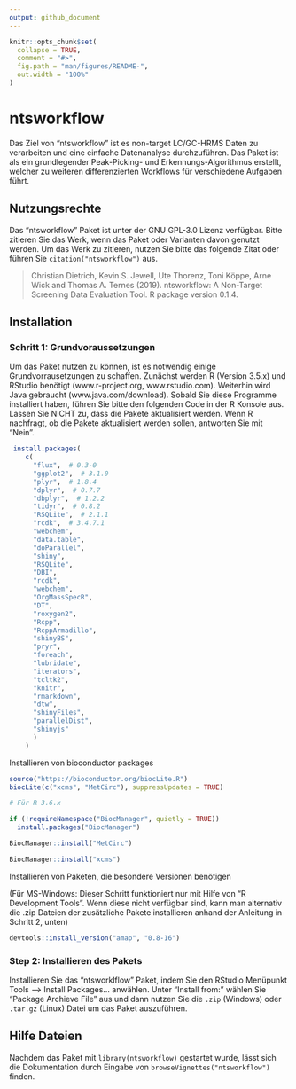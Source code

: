 ```yaml
---
output: github_document
---
```


<!-- README.md is generated from README.Rmd. Please edit that file -->

```r
knitr::opts_chunk$set(
  collapse = TRUE,
  comment = "#>",
  fig.path = "man/figures/README-",
  out.width = "100%"
)
```
# ntsworkflow

Das Ziel von "ntsworkflow" ist es non-target LC/GC-HRMS Daten zu verarbeiten und eine einfache Datenanalyse durchzuführen. Das Paket ist als ein grundlegender Peak-Picking- und Erkennungs-Algorithmus erstellt, welcher zu weiteren differenzierten Workflows für verschiedene Aufgaben führt.  

## Nutzungsrechte

Das "ntsworkflow" Paket ist unter der GNU GPL-3.0 Lizenz verfügbar. 
Bitte zitieren Sie das Werk, wenn das Paket oder Varianten davon genutzt werden.
Um das Werk zu zitieren, nutzen Sie bitte das folgende Zitat oder führen Sie `citation("ntsworkflow")` aus.

> Christian Dietrich, Kevin S. Jewell, Ute Thorenz, Toni Köppe, Arne Wick and Thomas A. Ternes (2019). 
> ntsworkflow: A Non-Target Screening Data Evaluation Tool. R package version 0.1.4.

## Installation

### Schritt 1: Grundvoraussetzungen 
Um das Paket nutzen zu können, ist es notwendig einige Grundvorrausetzungen zu schaffen. Zunächst werden R (Version 3.5.x) und RStudio benötigt (www.r-project.org, www.rstudio.com). Weiterhin wird Java gebraucht (www.java.com/download). Sobald Sie diese Programme installiert haben, führen Sie bitte den folgenden Code in der R Konsole aus. Lassen Sie NICHT zu, dass die Pakete aktualisiert werden. Wenn R nachfragt, ob die Pakete aktualisiert werden sollen, antworten Sie mit "Nein".

``` r
 install.packages(
    c(
      "flux",  # 0.3-0
      "ggplot2",  # 3.1.0
      "plyr",  # 1.8.4
      "dplyr",  # 0.7.7 
      "dbplyr",  # 1.2.2
      "tidyr",  # 0.8.2
      "RSQLite",  # 2.1.1
      "rcdk",  # 3.4.7.1
      "webchem",
      "data.table",
      "doParallel",
      "shiny",
      "RSQLite",
      "DBI",
      "rcdk",
      "webchem",
      "OrgMassSpecR",
      "DT",
      "roxygen2",
      "Rcpp",
      "RcppArmadillo",
      "shinyBS",
      "pryr",
      "foreach",
      "lubridate",
      "iterators",
      "tcltk2",
      "knitr",
      "rmarkdown",
      "dtw",
      "shinyFiles",
      "parallelDist",
      "shinyjs"
      )
    )
```

Installieren von bioconductor packages
```r
source("https://bioconductor.org/biocLite.R")
biocLite(c("xcms", "MetCirc"), suppressUpdates = TRUE)

# Für R 3.6.x

if (!requireNamespace("BiocManager", quietly = TRUE))
  install.packages("BiocManager")

BiocManager::install("MetCirc")

BiocManager::install("xcms")
```

Installieren von Paketen, die besondere Versionen benötigen

(Für MS-Windows: Dieser Schritt funktioniert nur mit Hilfe von "R Development Tools". Wenn diese nicht verfügbar sind, kann man alternativ die .zip Dateien der zusätzliche Pakete installieren anhand der Anleitung in Schritt 2, unten)
```r
devtools::install_version("amap", "0.8-16")
```

### Step 2: Installieren des Pakets
Installieren Sie das "ntsworklflow" Paket, indem Sie den RStudio Menüpunkt Tools --> Install Packages... anwählen. 
Unter "Install from:" wählen Sie "Package Archieve File" aus und dann nutzen Sie die `.zip` (Windows) oder `.tar.gz` (Linux) Datei um das Paket auszuführen.

## Hilfe Dateien
Nachdem das Paket mit `library(ntsworkflow)` gestartet wurde, lässt sich die Dokumentation durch Eingabe von `browseVignettes("ntsworkflow")` finden.

